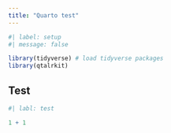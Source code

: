 ```yaml
---
title: "Quarto test"
---
```


```r
#| label: setup
#| message: false

library(tidyverse) # load tidyverse packages
library(qtalrkit)
```

## Test

```r
#| labl: test

1 + 1
```


